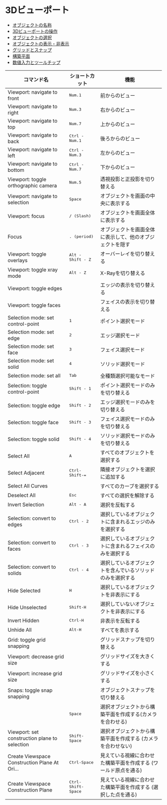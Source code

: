 # 3Dビューポート

  - [オブジェクトの名称](./3d-viewport/object-names)
  - [3Dビューポートの操作](./3d-viewport/operating-the-3d-viewport)
  - [オブジェクトの選択](./3d-viewport/object-selection)
  - [オブジェクトの表示・非表示](./3d-viewport/displaying-and-hiding)
  - [グリッドとスナップ](./3d-viewport/grid-and-snap)
  - [構築平面](./3d-viewport/construction-plane)
  - [数値入力とツールチップ](./3d-viewport/numeric-input-and-tooltip)

| コマンド名                                    | ショートカット              | 機能                                                            |
| --------------------------------------------- | --------------------------- | --------------------------------------------------------------- |
| Viewport: navigate to front                   | <kbd>Num.1</kbd>            | 前からのビュー                                                  |
| Viewport: navigate to right                   | <kbd>Num.3</kbd>            | 右からのビュー                                                  |
| Viewport: navigate to top                     | <kbd>Num.7</kbd>            | 上からのビュー                                                  |
| Viewport: navigate to back                    | <kbd>Ctrl - Num.1</kbd>     | 後ろからのビュー                                                |
| Viewport: navigate to left                    | <kbd>Ctrl - Num.3</kbd>     | 左からのビュー                                                  |
| Viewport: navigate to bottom                  | <kbd>Ctrl - Num.7</kbd>     | 下からのビュー                                                  |
| Viewport: toggle orthographic camera          | <kbd>Num.5</kbd>            | 透視投影と正投影を切り替える                                    |
| Viewport: navigate to selection               | <kbd>Space</kbd>            | オブジェクトを画面の中央に表示する                              |
| Viewport: focus                               | <kbd>/ (Slash)</kbd>        | オブジェクトを画面全体に表示する                                |
| Focus                                         | <kbd>. (period)</kbd>       | オブジェクトを画面全体に表示して、他のオブジェクトを隠す        |
| Viewport: toggle overlays                     | <kbd>Alt - Shift - Z</kbd>  | オーバーレイを切り替える                                        |
| Viewport: toggle xray mode                    | <kbd>Alt - Z</kbd>          | X-Rayを切り替える                                               |
| Viewport: toggle edges                        |                             | エッジの表示を切り替える                                        |
| Viewport: toggle faces                        |                             | フェイスの表示を切り替える                                      |
| Selection mode: set control-point             | <kbd>1</kbd>                | ポイント選択モード                                              |
| Selection mode: set edge                      | <kbd>2</kbd>                | エッジ選択モード                                                |
| Selection mode: set face                      | <kbd>3</kbd>                | フェイス選択モード                                              |
| Selection mode: set solid                     | <kbd>4</kbd>                | ソリッド選択モード                                              |
| Selection mode: set all                       | <kbd>Tab</kbd>              | 全種類選択可能なモード                                          |
| Selection: toggle control-point               | <kbd>Shift - 1</kbd>        | ポイント選択モードのみを切り替える                              |
| Selection: toggle edge                        | <kbd>Shift - 2</kbd>        | エッジ選択モードのみを切り替える                                |
| Selection: toggle face                        | <kbd>Shift - 3</kbd>        | フェイス選択モードのみを切り替える                              |
| Selection: toggle solid                       | <kbd>Shift - 4</kbd>        | ソリッド選択モードのみを切り替える                              |
| Select All                                    | <kbd>A</kbd>                | すべてのオブジェクトを選択する                                  |
| Select Adjacent                               | <kbd>Ctrl-Shift-=</kbd>     | 隣接オブジェクトを選択に追加する                                |
| Select All Curves                             |                             | すべてのカーブを選択する                                        |
| Deselect All                                  | <kbd>Esc</kbd>              | すべての選択を解除する                                          |
| Invert Selection                              | <kbd>Alt - A</kbd>          | 選択を反転する                                                  |
| Selection: convert to edges                   | <kbd>Ctrl - 2</kbd>         | 選択しているオブジェクトに含まれるエッジのみを選択する          |
| Selection: convert to faces                   | <kbd>Ctrl - 3</kbd>         | 選択しているオブジェクトに含まれるフェイスのみを選択する        |
| Selection: convert to solids                  | <kbd>Ctrl - 4</kbd>         | 選択しているオブジェクトを含んでいるソリッドのみを選択する      |
| Hide Selected                                 | <kbd>H</kbd>                | 選択しているオブジェクトを非表示にする                          |
| Hide Unselected                               | <kbd>Shift-H</kbd>          | 選択していないオブジェクトを非表示にする                        |
| Invert Hidden                                 | <kbd>Ctrl-H</kbd>           | 非表示を反転する                                                |
| Unhide All                                    | <kbd>Alt-H</kbd>            | すべてを表示する                                                |
| Grid: toggle grid snapping                    |                             | グリッドスナップを切り替える                                    |
| Viewport: decrease grid size                  |                             | グリッドサイズを大きくする                                      |
| Viewport: increase grid size                  |                             | グリッドサイズを小さくする                                      |
| Snaps: toggle snap snapping                   |                             | オブジェクトスナップを切り替える                                |
|                                               | <kbd>Space</kbd>            | 選択オブジェクトから構築平面を作成する(カメラを合わせる)        |
| Viewport: set construction plane to selection | <kbd>Shift-Space</kbd>      | 選択オブジェクトから構築平面を作成する (カメラを合わせない)     |
| Create Viewspace Construction Plane At Ori... | <kbd>Ctrl-Space</kbd>       | 見えている視線に合わせた構築平面を作成する (ワールド原点を通る) |
| Create Viewspace Construction Plane           | <kbd>Ctrl-Shift-Space</kbd> | 見えている視線に合わせた構築平面を作成する (選択した点を通る)   |
